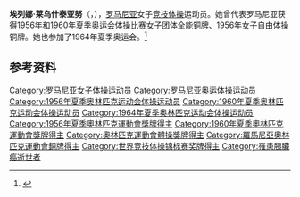{{NoteTA|G1=Sports}}
'''埃列娜·莱乌什泰亚努'''（{{lang-ro|Elena Leușteanu}}，{{bd|1935年|7月4日|2008年|8月16日}}），[[罗马尼亚|罗马尼亚]]女子[[竞技体操|竞技体操]]运动员。她曾代表罗马尼亚获得1956年和1960年夏季奥运会体操比赛女子团体全能铜牌、1956年女子自由体操铜牌。她也参加了1964年夏季奥运会。<ref>{{Cite web|title=Elena LEUSTEANU-POPESCU-TEODORESCU|url=https://www.olympic.org/elena-leusteanu-popescu-teodorescu|accessdate=2021-04-02|work=International Olympic Committee|archive-date=2017-03-27|archive-url=https://web.archive.org/web/20170327131843/https://www.olympic.org/elena-leusteanu-popescu-teodorescu|dead-url=no}}</ref>

== 参考资料 ==
{{reflist}}

{{Authority control}}
{{DEFAULTSORT:Leușteanu, Elena}}
[[Category:罗马尼亚女子体操运动员|Category:罗马尼亚女子体操运动员]]
[[Category:罗马尼亚奥运体操运动员|Category:罗马尼亚奥运体操运动员]]
[[Category:1956年夏季奥林匹克运动会体操运动员|Category:1956年夏季奥林匹克运动会体操运动员]]
[[Category:1960年夏季奥林匹克运动会体操运动员|Category:1960年夏季奥林匹克运动会体操运动员]]
[[Category:1964年夏季奥林匹克运动会体操运动员|Category:1964年夏季奥林匹克运动会体操运动员]]
[[Category:1956年夏季奧林匹克運動會獎牌得主|Category:1956年夏季奧林匹克運動會獎牌得主]]
[[Category:1960年夏季奧林匹克運動會獎牌得主|Category:1960年夏季奧林匹克運動會獎牌得主]]
[[Category:奧林匹克運動會體操獎牌得主|Category:奧林匹克運動會體操獎牌得主]]
[[Category:羅馬尼亞奧林匹克運動會銅牌得主|Category:羅馬尼亞奧林匹克運動會銅牌得主]]
[[Category:世界竞技体操锦标赛奖牌得主|Category:世界竞技体操锦标赛奖牌得主]]
[[Category:罹患胰臟癌逝世者|Category:罹患胰臟癌逝世者]]